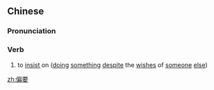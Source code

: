 ==Chinese==
{{zh-forms}}

===Pronunciation===
{{zh-pron
|m=piānyào
|cat=v
}}

===Verb===
{{zh-verb}}

# to [[insist]] on ([[doing]] [[something]] [[despite]] the [[wishes]] of [[someone]] [[else]])

[[zh:偏要]]